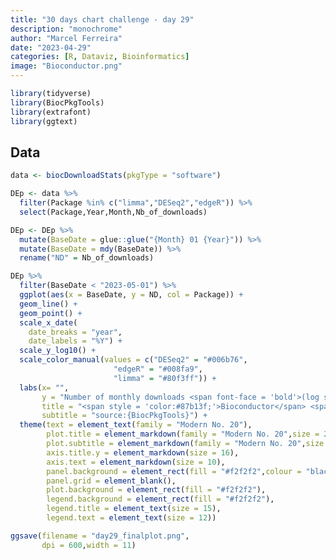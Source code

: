 ```yaml
---
title: "30 days chart challenge - day 29"
description: "monochrome"
author: "Marcel Ferreira"
date: "2023-04-29"
categories: [R, Dataviz, Bioinformatics]
image: "Bioconductor.png"
---
```


```r
library(tidyverse)
library(BiocPkgTools)
library(extrafont)
library(ggtext)
```
## Data


```r
data <- biocDownloadStats(pkgType = "software")
```

```r
DEp <- data %>%
  filter(Package %in% c("limma","DESeq2","edgeR")) %>% 
  select(Package,Year,Month,Nb_of_downloads)
```

```r
DEp <- DEp %>%
  mutate(BaseDate = glue::glue("{Month} 01 {Year}")) %>% 
  mutate(BaseDate = mdy(BaseDate)) %>% 
  rename("ND" = Nb_of_downloads)

```

``` r
DEp %>% 
  filter(BaseDate < "2023-05-01") %>% 
  ggplot(aes(x = BaseDate, y = ND, col = Package)) +
  geom_line() +
  geom_point() +
  scale_x_date(
    date_breaks = "year",
    date_labels = "%Y") +
  scale_y_log10() +
  scale_color_manual(values = c("DESeq2" = "#006b76",
                       "edgeR" = "#008fa9",
                       "limma" = "#80f3ff")) +
  labs(x= "",
       y = "Number of monthly downloads <span font-face = 'bold'>(log scale)</span>",
       title = "<span style = 'color:#87b13f;'>Bioconductor</span> <span style = 'color:#006b76;'>differential expression packages</span>",
       subtitle = "source:{BiocPkgTools}") +
  theme(text = element_text(family = "Modern No. 20"),
        plot.title = element_markdown(family = "Modern No. 20",size = 25),
        plot.subtitle = element_markdown(family = "Modern No. 20",size = 15),
        axis.title.y = element_markdown(size = 16),
        axis.text = element_markdown(size = 10),
        panel.background = element_rect(fill = "#f2f2f2",colour = "black"),
        panel.grid = element_blank(),
        plot.background = element_rect(fill = "#f2f2f2"),
        legend.background = element_rect(fill = "#f2f2f2"),
        legend.title = element_text(size = 15),
        legend.text = element_text(size = 12))
```

```r
ggsave(filename = "day29_finalplot.png",
       dpi = 600,width = 11)
```

